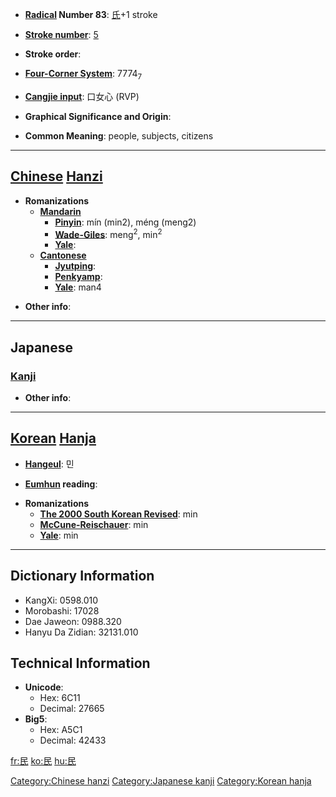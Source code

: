 * '''[[Wiktionary:Chinese radical index| Radical]] Number 83''': [[Wiktionary:Chinese radical index 氏|氏]]+1 stroke

* '''[[Wiktionary:Chinese total strokes index|Stroke number]]''': [[Wiktionary:Chinese total strokes index 5|5]]

* '''Stroke order''': 

* '''[[Wiktionary:Chinese four corner index|Four-Corner System]]''': 7774<sub>7</sub>

* '''[[Wiktionary:Chinese Cangjie index|Cangjie input]]''': 口女心 (RVP)

* '''Graphical Significance and Origin''': 

* '''Common Meaning''': people, subjects, citizens

----

== [[Chinese]] [[Hanzi]] ==

* '''Romanizations'''
** '''[[Mandarin]]'''
*** '''[[Pinyin]]''': mín (min2), méng (meng2)
*** '''[[Wade-Giles]]''': meng<sup>2</sup>, min<sup>2</sup>
*** '''[[Yale]]''': 
** '''[[Cantonese]]'''
*** '''[[Jyutping]]''':
*** '''[[Penkyamp]]''': 
*** '''[[Yale]]''': man4

* '''Other info''': 

----

==Japanese==
===[[Kanji]]===
{{kanji|on readings=[[みん]] (min)
|kun readings=[[たみ]] (tami)
}}

* '''Other info''':  

----

== [[Korean]] [[Hanja]] ==

* '''[[Hangeul]]''': 민

* '''[[Eumhun]] reading''': 

* '''Romanizations'''
** '''[[The 2000 South Korean Revised Romanization|The 2000 South Korean Revised]]''': min
** '''[[McCune-Reischauer]]''': min
** '''[[Yale]]''': min

----

== Dictionary Information ==

* KangXi: 0598.010
* Morobashi: 17028
* Dae Jaweon: 0988.320
* Hanyu Da Zidian: 32131.010

== Technical Information ==

* '''Unicode''':
** Hex: 6C11
** Decimal: 27665
* '''Big5''':
** Hex: A5C1
** Decimal: 42433

[[Category:Chinese hanzi]]
[[Category:Japanese kanji]]
[[Category:Korean hanja]]

[[fr:民]]
[[ko:民]]
[[hu:民]]
